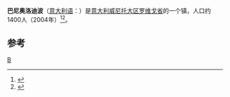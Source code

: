 {{Infobox Italian comune
| name                = 巴尼奥洛迪波
| official_name       = Comune di Bagnolo di Po
| native_name         = 
| image_skyline       = Piazza Guglielmo Marconi (Bagnolo di Po).jpg
| imagesize           = 
| image_alt           = 
| image_caption       = 位於巴尼奥洛迪波中央的[[古列尔莫·马可尼|古列尔莫·马可尼]]廣場和市政廳
| image_shield        = BagnolodiPo-Stemma.gif
| shield_alt          = 
| image_map           = 
| map_alt             = 
| map_caption         = 
| pushpin_label_position = 
| pushpin_map_alt     = 
| coordinates         = {{coord|45|01|N|11|30|E|display=inline,title}}
| coordinates_footnotes = 
| region              = [[威尼托大区|威尼托大区]]
| province            = [[羅維戈省|羅維戈省]] (RO)
| frazioni            =  Runzi
| mayor_party         = 
| mayor               = 	Pietro Caberletti
| area_footnotes      = 
| area_total_km2      = 21.36
| population_footnotes = <ref>[http://demo.istat.it/bilmens2011gen/index02.html ISTAT] {{webarchive |url=https://web.archive.org/web/20160303184737/http://demo.istat.it/bilmens2011gen/index02.html |date=March 3, 2016 }}</ref>
| population_total    = 1239
| population_as_of    = 30 April 2017
| pop_density_footnotes = 
| population_demonym  = Bagnolesi
| elevation_footnotes = 
| elevation_m         = 7
| twin1               = 
| twin1_country       = 
| saint               = 
| day                 = 
| postal_code         = 45022
| area_code           = 0425
| website             = {{official website|http://www.comune.bagnolodipo.ro.it/}}
| footnotes           = 
}}
'''巴尼奥洛迪波'''（[[意大利语|意大利语]]：'''{{lang|it|Bagnolo di Po}}'''）是[[意大利|意大利]][[威尼托大区|威尼托大区]][[罗维戈省|罗维戈省]]的一个镇，人口约1400人（2004年）<ref>{{Cite web|url=http://www.comuni-italiani.it/029/lista.html|title=Elenco Comuni Provincia di Rovigo - Veneto|accessdate=2017-08-26|work=www.comuni-italiani.it|archive-date=2017-08-19|archive-url=https://web.archive.org/web/20170819142003/http://www.comuni-italiani.it/029/lista.html|dead-url=yes}}</ref><ref>{{Cite web|url=http://www.tuttitalia.it/veneto/provincia-di-rovigo/50-comuni/popolazione/|title=Comuni della Provincia di Rovigo per popolazione|accessdate=2017-08-26|work=Tuttitalia.it|language=it|archive-date=2017-08-26|archive-url=https://web.archive.org/web/20170826234233/http://www.tuttitalia.it/veneto/provincia-di-rovigo/50-comuni/popolazione/|dead-url=no}}</ref>。

==参考==
{{reflist}}
{{Italy-geo-stub}}
{{Province of Rovigo}}

[[Category:罗维戈省市镇|B]]